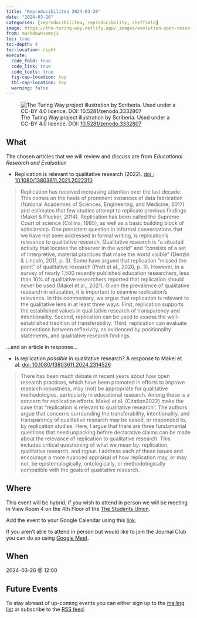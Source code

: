 ```yaml
---
title: "Reproducibilitea 2024-03-26"
date: "2024-03-26"
categories: [reproducibilitea, reproducibility, sheffield]
image: https://the-turing-way.netlify.app/_images/evolution-open-research.png
from: markdown+emoji
toc: true
toc-depth: 4
toc-location: right
execute:
  code_fold: true
  code_link: true
  code_tools: true
  fig-cap-location: top
  tbl-cap-location: top
  warning: false
---
```



![The Turing Way project illustration by Scriberia. Used under a CC-BY 4.0 licence. DOI: [10.5281/zenodo.3332807](https://doi.org/10.5281/zenodo.3332807)](https://the-turing-way.netlify.app/_images/evolution-open-research.png)

## What

The chosen articles that we will review and discuss are from _Educational Research and Evaluation_

+ Replication is relevant to qualitative research (2022). [doi :
  10.1080/13803611.2021.2022310](https://doi.org/10.1080/13803611.2021.2022310)

> Replication has received increasing attention over the last decade. This comes on the heels of prominent instances of
> data fabrication (National Academies of Sciences, Engineering, and Medicine, 2017) and estimates that few studies
> attempt to replicate previous findings (Makel & Plucker, 2014). Replication has been called the Supreme Court of science
> (Collins, 1985), as well as a basic building block of scholarship. One persistent question in informal conversations
> that we have not seen addressed in formal writing, is replication’s relevance to qualitative research. Qualitative
> research is "a situated activity that locates the observer in the world" and "consists of a set of interpretive,
> material practices that make the world visible" (Denzin & Lincoln, 2011, p. 3). Some have argued that replication
> “missed the point” of qualitative research (Pratt et al., 2020, p. 3). However, in a survey of nearly 1,500 recently
> published education researchers, less than 10% of qualitative researchers reported that replication should never be used
> (Makel et al., 2021). Given the prevalence of qualitative research in education, it is important to examine
> replication’s relevance. In this commentary, we argue that replication is relevant to the qualitative lens in at least
> three ways. First, replication supports the established values in qualitative research of transparency and
> intentionality. Second, replication can be used to assess the well-established tradition of transferability. Third,
> replication can evaluate connections between reflexivity, as evidenced by positionality statements, and qualitative
> research findings.

...and an article in response...

+ Is replication _possible_ in qualitative research? A response to Makel et al. [doi:
  10.1080/13803611.2024.2314526](https://doi.org/10.1080/13803611.2024.2314526)

> There has been much debate in recent years about how open research practices, which have been promoted in efforts to
> improve research robustness, may (not) be appropriate for qualitative methodologies, particularly in educational
> research. Among these is a concern for replication efforts. Makel et al. (Citation2022) make the case that
> “replication is relevant to qualitative research”. The authors argue that concerns surrounding the transferability,
> intentionality, and transparency of qualitative research may be eased, or responded to, by replication studies. Here,
> I argue that there are three fundamental questions that need unpacking before declarative claims can be made about the
> relevance of replication to qualitative research. This includes critical questioning of what we mean by: replication,
> qualitative research, and rigour. I address each of these issues and encourage a more nuanced appraisal of how
> replication may, or may not, be epistemologically, ontologically, or methodologically compatible with the goals of
> qualitative research.

## Where

This event will be hybrid, if you wish to attend in person we will be meeting in View Room 4 on the 4th Floor of the
[The Students Union](https://www.openstreetmap.org/#map=19/53.38172/-1.48222).

Add the event to your Google Calendar using this
[link](https://calendar.google.com/calendar/event?action=TEMPLATE&tmeid=NzF1ODc4M3RlOWJxcmh2Z2xqM2I4bjRzcmYgbi5zaGVwaGFyZEBzaGVmZmllbGQuYWMudWs&tmsrc=n.shephard%40sheffield.ac.uk).

If you aren't able to attend in person but would like to join the Journal Club you can do so using [Google
Meet](https://meet.google.com/fdh-whnv-mbv).

## When

2024-03-26 @ 12:00

## Future Events

To stay abreast of up-coming events you can either sign up to the [mailing
list](https://groups.google.com/a/sheffield.ac.uk/g/reproducibilitea) or subscribe to the [RSS
feed](https://reproducibilitea-sheffield.github.io/index.xml).
